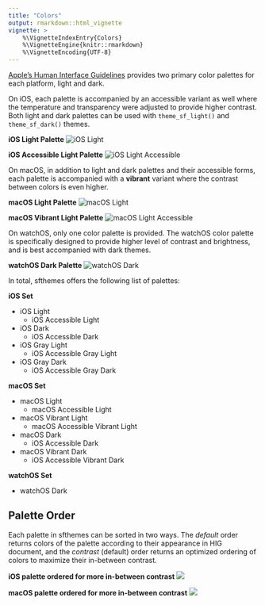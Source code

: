 ```yaml
---
title: "Colors"
output: rmarkdown::html_vignette
vignette: >
    %\VignetteIndexEntry{Colors}
    %\VignetteEngine{knitr::rmarkdown}
    %\VignetteEncoding{UTF-8}
---
```


[Apple's Human Interface Guidelines](https://developer.apple.com/design/human-interface-guidelines/) provides two primary color palettes for each platform, light and dark. 


On iOS, each palette is accompanied by an accessible variant as well where the temperature and transparency were adjusted to provide higher contrast. Both light and dark palettes can be used with `theme_sf_light()` and `theme_sf_dark()` themes. 

**iOS Light Palette**
![iOS Light](images/ios_light.png)

**iOS Accessible Light Palette**
![iOS Light Accessible](images/ios_light_accessible.png)

On macOS, in addition to light and dark palettes and their accessible forms, each palette is accompanied with a **vibrant** variant where the contrast between colors is even higher.

**macOS Light Palette**
![macOS Light](images/macos_light.png)

**macOS Vibrant Light Palette**
![macOS Light Accessible](images/macos_light_vibrant.png)

On watchOS, only one color palette is provided. The watchOS color palette is specifically designed to provide higher level of contrast and brightness, and is best accompanied with dark themes.

**watchOS Dark Palette**
![watchOS Dark](images/watchos_dark.png)

In total, sfthemes offers the following list of palettes:

**iOS Set**

- iOS Light
	- iOS Accessible Light
- iOS Dark
	- iOS Accessible Dark
- iOS Gray Light
	- iOS Accessible Gray Light
- iOS Gray Dark
	- iOS Accessible Gray Dark

**macOS Set**

- macOS Light 
	- macOS Accessible Light
- macOS Vibrant Light 
	- macOS Accessible Vibrant Light
- macOS Dark
	- iOS Accessible Dark
- macOS Vibrant Dark
	- iOS Accessible Vibrant Dark
	
**watchOS Set**

- watchOS Dark


## Palette Order

Each palette in sfthemes can be sorted in two ways. The *default* order returns colors of the palette according to their appearance in HIG document, and the *contrast* (default) order returns an optimized ordering of colors to maximize their in-between contrast. 

**iOS palette ordered for more in-between contrast**
![](images/ios_light_contrast.png)

**macOS palette ordered for more in-between contrast**
![](images/macos_light_contrast.png)